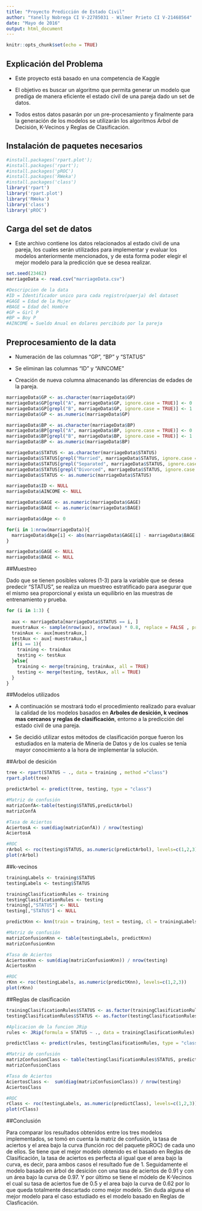 ---
title: "Proyecto Predicción de Estado Civil"
author: "Yanelly Nobrega CI V-22785031 - Wilmer Prieto CI V-21468564"
date: "Mayo de 2016"
output: html_document
---

```{r setup, include=FALSE}
knitr::opts_chunk$set(echo = TRUE)
```

## Explicación del Problema

* Este proyecto está basado en una competencia de Kaggle \cite{KaggleMarriagePrediction}

* El objetivo es buscar un algoritmo que permita generar un modelo que prediga de manera eficiente el estado civil de una pareja dado un set de datos.

* Todos estos datos pasarán por un pre-procesamiento y finalmente para la generación de los modelos se utilizarán los algoritmos Árbol de Decisión, K-Vecinos y Reglas de Clasificación. 


## Instalación de paquetes necesarios

```{r, warning= FALSE}

#install.packages('rpart.plot');
#install.packages('rpart');
#install.packages('pROC')
#install.packages('RWeka')
#install.packages('class')
library('rpart')
library('rpart.plot')
library('RWeka')
library('class')
library('pROC')

```

## Carga del set de datos

* Este archivo contiene los datos relacionados al estado civil de una pareja, los cuales serán utilizados para implementar y evaluar los modelos anteriormente mencionados, y de esta forma poder elegir el mejor modelo para la predicción que se desea realizar.

```{r, warning= FALSE}
set.seed(23462)
marriageData <- read.csv("marriageData.csv")
```

```{r, warning= FALSE}
#Descripcion de la data
#ID = Identificador unico para cada registro(paerja) del dataset
#GAGE = Edad de la Mujer
#BAGE = Edad del Hombre
#GP = Girl P
#BP = Boy P
#AINCOME = Sueldo Anual en dolares percibido por la pareja
```


## Preprocesamiento de la data


* Numeración de las columnas "GP", "BP" y "STATUS"

* Se eliminan las columnas "ID" y "AINCOME"

* Creación de nueva columna almacenando las diferencias de edades de la pareja.

```{r, warning= FALSE}

marriageData$GP <- as.character(marriageData$GP)
marriageData$GP[grepl("A", marriageData$GP, ignore.case = TRUE)] <- 0
marriageData$GP[grepl("B", marriageData$GP, ignore.case = TRUE)] <- 1
marriageData$GP <- as.numeric(marriageData$GP)

marriageData$BP <- as.character(marriageData$BP)
marriageData$BP[grepl("A", marriageData$BP, ignore.case = TRUE)] <- 0
marriageData$BP[grepl("B", marriageData$BP, ignore.case = TRUE)] <- 1
marriageData$BP <- as.numeric(marriageData$BP)

marriageData$STATUS <- as.character(marriageData$STATUS)
marriageData$STATUS[grepl("Married", marriageData$STATUS, ignore.case = TRUE)] <- 1
marriageData$STATUS[grepl("Separated", marriageData$STATUS, ignore.case = TRUE)] <- 2
marriageData$STATUS[grepl("Divorced", marriageData$STATUS, ignore.case = TRUE)] <- 3
marriageData$STATUS <- as.numeric(marriageData$STATUS)

marriageData$ID <- NULL
marriageData$AINCOME <- NULL

marriageData$GAGE <- as.numeric(marriageData$GAGE)
marriageData$BAGE <- as.numeric(marriageData$BAGE)

marriageData$dAge <- 0

for(i in 1:nrow(marriageData)){
  marriageData$dAge[i] <- abs(marriageData$GAGE[i] - marriageData$BAGE[i])  
}

marriageData$GAGE <- NULL
marriageData$BAGE <- NULL

```

##Muestreo

Dado que se tienen  posibles valores (1-3) para la variable que se desea predecir "STATUS", se realiza un muestreo estratificado para asegurar que el mismo sea proporcional y exista un equilibrio en las muestras de entrenamiento y prueba.

```{r, warning= FALSE}
for (i in 1:3) {
  
  aux <- marriageData[marriageData$STATUS == i, ]
  muestraAux <- sample(nrow(aux), nrow(aux) * 0.8, replace = FALSE , prob=NULL)
  trainAux <- aux[muestraAux,]
  testAux <- aux[-muestraAux,]
  if(i == 1){
    training <- trainAux
    testing <- testAux
  }else{
    training <- merge(training, trainAux, all = TRUE)
    testing <- merge(testing, testAux, all = TRUE)
  }
}
```


##Modelos utilizados

* A continuación se mostrará todo el procedimiento realizado para evaluar la calidad de los modelos basados en **Arboles de desición, k vecinos mas cercanos y reglas de clasificación**, entorno a la predicción del estado civil de una pareja.

* Se decidió utilizar estos métodos de clasificación porque fueron los estudiados en la materia de Minería de Datos y de los cuales se tenía mayor conocimiento a la hora de implementar la solución.


##Arbol de desición 

```{r, warning= FALSE}

tree <- rpart(STATUS ~ ., data = training , method ="class")
rpart.plot(tree)

predictArbol <- predict(tree, testing, type = "class") 

#Matriz de confusión
matrizConfA<-table(testing$STATUS,predictArbol)  
matrizConfA

#Tasa de Aciertos
AciertosA <- sum(diag(matrizConfA)) / nrow(testing)
AciertosA

#ROC
rArbol <- roc(testing$STATUS, as.numeric(predictArbol), levels=c(1,2,3))
plot(rArbol)


```

##k-vecinos

```{r, warning= FALSE}

trainingLabels <- training$STATUS
testingLabels <- testing$STATUS

trainingClasificationRules <- training
testingClasificationRules <- testing
training[,"STATUS"] <- NULL
testing[,"STATUS"] <- NULL

predictKnn <- knn(train = training, test = testing, cl = trainingLabels, k=28)

#Matriz de confusión
matrizConfusionKnn <- table(testingLabels, predictKnn)
matrizConfusionKnn

#Tasa de Aciertos
AciertosKnn <- sum(diag(matrizConfusionKnn)) / nrow(testing)
AciertosKnn

#ROC
rKnn <- roc(testingLabels, as.numeric(predictKnn), levels=c(1,2,3))
plot(rKnn)

```

##Reglas de clasificación

```{r, warning= FALSE}

trainingClasificationRules$STATUS <- as.factor(trainingClasificationRules$STATUS)
testingClasificationRules$STATUS <- as.factor(testingClasificationRules$STATUS)

#Aplicacion de la funcion JRip
rules <- JRip(formula = STATUS ~ ., data = trainingClasificationRules)

predictClass <- predict(rules, testingClasificationRules, type = "class")

#Matriz de confusión
matrizConfusionClass <- table(testingClasificationRules$STATUS, predictClass) 
matrizConfusionClass

#Tasa de Aciertos
AciertosClass <-  sum(diag(matrizConfusionClass)) / nrow(testing)
AciertosClass

#ROC
rClass <- roc(testingLabels, as.numeric(predictClass), levels=c(1,2,3))
plot(rClass)

```

##Conclusión

Para comparar los resultados obtenidos entre los tres modelos implementados, se tomó en cuenta la matriz de confusión, la tasa de aciertos y el area bajo la curva (función roc del paquete pROC) de cada uno de ellos. Se tiene que el mejor modelo obtenido es el basado en Reglas de Clasificación, la tasa de aciertos es perfecta al igual que el area bajo la curva, es decir, para ambos casos el resultado fue de 1. Seguidamente el modelo basado en árbol de desición con una tasa de aciertos de 0.91 y con un área bajo la curva de 0.97. Y por último se tiene el módelo de K-Vecinos el cual su tasa de aciertos fue de 0.5 y el area bajo la curva de 0.62 por lo que queda totalmente descartado como mejor modelo. Sin duda alguna el mejor modelo para el caso estudiado es el modelo basado en Reglas de Clasficación.


